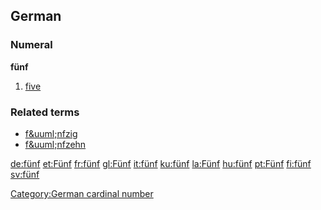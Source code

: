 ==German==
===Numeral===
'''fünf'''
# [[five]]

===Related terms===
*[[f&uuml;nfzig]]
*[[f&uuml;nfzehn]]

[[Category:German cardinal number]]

[[de:fünf]]
[[et:Fünf]]
[[fr:fünf]]
[[gl:Fünf]]
[[it:fünf]]
[[ku:fünf]]
[[la:Fünf]]
[[hu:fünf]]
[[pt:Fünf]]
[[fi:fünf]]
[[sv:fünf]]